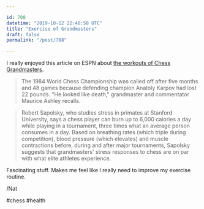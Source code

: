 ```yaml
---

id: 708
datetime: "2019-10-12 22:48:58 UTC"
title: "Exercise of Grandmasters"
draft: false
permalink: "/post/708"

---
```


I really enjoyed this article on ESPN about [the workouts of Chess Grandmasters](https://www.espn.com/espn/story/_/id/27593253/why-grandmasters-magnus-carlsen-fabiano-caruana-lose-weight-playing-chess).

> The 1984 World Chess Championship was called off after five months and 48 games because defending champion Anatoly Karpov had lost 22 pounds. "He looked like death," grandmaster and commentator Maurice Ashley recalls.

> Robert Sapolsky, who studies stress in primates at Stanford University, says a chess player can burn up to 6,000 calories a day while playing in a tournament, three times what an average person consumes in a day. Based on breathing rates \(which triple during competition\), blood pressure \(which elevates\) and muscle contractions before, during and after major tournaments, Sapolsky suggests that grandmasters' stress responses to chess are on par with what elite athletes experience.

Fascinating stuff. Makes me feel like I really need to improve my exercise routine.

/Nat

#chess #health
